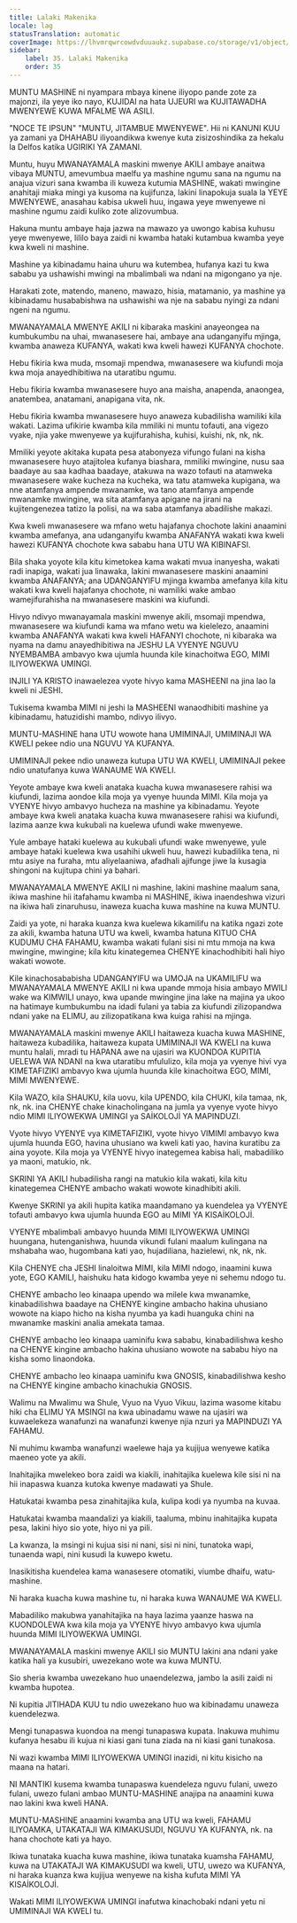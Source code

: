 ```yaml
---
title: Lalaki Makenika
locale: lag
statusTranslation: automatic
coverImage: https://lhvmrqwrcowdvduuaukz.supabase.co/storage/v1/object/public/strapi-uploads/small_cover-educacion-fundamental.webp-2d51a7828a2b1309555be27f7e2a61a0.webp
sidebar:
    label: 35. Lalaki Makenika
    order: 35
---
```

MUNTU MASHINE ni nyampara mbaya kinene iliyopo pande zote za majonzi, ila yeye iko nayo, KUJIDAI na hata UJEURI wa KUJITAWADHA MWENYEWE KUWA MFALME WA ASILI.

"NOCE TE IPSUN" "MUNTU, JITAMBUE MWENYEWE". Hii ni KANUNI KUU ya zamani ya DHAHABU iliyoandikwa kwenye kuta zisizoshindika za hekalu la Delfos katika UGIRIKI YA ZAMANI.

Muntu, huyu MWANAYAMALA maskini mwenye AKILI ambaye anaitwa vibaya MUNTU, amevumbua maelfu ya mashine ngumu sana na ngumu na anajua vizuri sana kwamba ili kuweza kutumia MASHINE, wakati mwingine anahitaji miaka mingi ya kusoma na kujifunza, lakini linapokuja suala la YEYE MWENYEWE, anasahau kabisa ukweli huu, ingawa yeye mwenyewe ni mashine ngumu zaidi kuliko zote alizovumbua.

Hakuna muntu ambaye haja jazwa na mawazo ya uwongo kabisa kuhusu yeye mwenyewe, lililo baya zaidi ni kwamba hataki kutambua kwamba yeye kwa kweli ni mashine.

Mashine ya kibinadamu haina uhuru wa kutembea, hufanya kazi tu kwa sababu ya ushawishi mwingi na mbalimbali wa ndani na migongano ya nje.

Harakati zote, matendo, maneno, mawazo, hisia, matamanio, ya mashine ya kibinadamu husababishwa na ushawishi wa nje na sababu nyingi za ndani ngeni na ngumu.

MWANAYAMALA MWENYE AKILI ni kibaraka maskini anayeongea na kumbukumbu na uhai, mwanasesere hai, ambaye ana udanganyifu mjinga, kwamba anaweza KUFANYA, wakati kwa kweli hawezi KUFANYA chochote.

Hebu fikiria kwa muda, msomaji mpendwa, mwanasesere wa kiufundi moja kwa moja anayedhibitiwa na utaratibu ngumu.

Hebu fikiria kwamba mwanasesere huyo ana maisha, anapenda, anaongea, anatembea, anatamani, anapigana vita, nk.

Hebu fikiria kwamba mwanasesere huyo anaweza kubadilisha wamiliki kila wakati. Lazima ufikirie kwamba kila mmiliki ni muntu tofauti, ana vigezo vyake, njia yake mwenyewe ya kujifurahisha, kuhisi, kuishi, nk, nk, nk.

Mmiliki yeyote akitaka kupata pesa atabonyeza vifungo fulani na kisha mwanasesere huyo atajitolea kufanya biashara, mmiliki mwingine, nusu saa baadaye au saa kadhaa baadaye, atakuwa na wazo tofauti na atamweka mwanasesere wake kucheza na kucheka, wa tatu atamweka kupigana, wa nne atamfanya ampende mwanamke, wa tano atamfanya ampende mwanamke mwingine, wa sita atamfanya apigane na jirani na kujitengenezea tatizo la polisi, na wa saba atamfanya abadilishe makazi.

Kwa kweli mwanasesere wa mfano wetu hajafanya chochote lakini anaamini kwamba amefanya, ana udanganyifu kwamba ANAFANYA wakati kwa kweli hawezi KUFANYA chochote kwa sababu hana UTU WA KIBINAFSI.

Bila shaka yoyote kila kitu kimetokea kama wakati mvua inanyesha, wakati radi inapiga, wakati jua linawaka, lakini mwanasesere maskini anaamini kwamba ANAFANYA; ana UDANGANYIFU mjinga kwamba amefanya kila kitu wakati kwa kweli hajafanya chochote, ni wamiliki wake ambao wamejifurahisha na mwanasesere maskini wa kiufundi.

Hivyo ndivyo mwanayamala maskini mwenye akili, msomaji mpendwa, mwanasesere wa kiufundi kama wa mfano wetu wa kielelezo, anaamini kwamba ANAFANYA wakati kwa kweli HAFANYI chochote, ni kibaraka wa nyama na damu anayedhibitiwa na JESHU LA VYENYE NGUVU NYEMBAMBA ambavyo kwa ujumla huunda kile kinachoitwa EGO, MIMI ILIYOWEKWA UMINGI.

INJILI YA KRISTO inawaelezea vyote hivyo kama MASHEENI na jina lao la kweli ni JESHI.

Tukisema kwamba MIMI ni jeshi la MASHEENI wanaodhibiti mashine ya kibinadamu, hatuzidishi mambo, ndivyo ilivyo.

MUNTU-MASHINE hana UTU wowote hana UMIMINAJI, UMIMINAJI WA KWELI pekee ndio una NGUVU YA KUFANYA.

UMIMINAJI pekee ndio unaweza kutupa UTU WA KWELI, UMIMINAJI pekee ndio unatufanya kuwa WANAUME WA KWELI.

Yeyote ambaye kwa kweli anataka kuacha kuwa mwanasesere rahisi wa kiufundi, lazima aondoe kila moja ya vyenye huunda MIMI. Kila moja ya VYENYE hivyo ambavyo hucheza na mashine ya kibinadamu. Yeyote ambaye kwa kweli anataka kuacha kuwa mwanasesere rahisi wa kiufundi, lazima aanze kwa kukubali na kuelewa ufundi wake mwenyewe.

Yule ambaye hataki kuelewa au kukubali ufundi wake mwenyewe, yule ambaye hataki kuelewa kwa usahihi ukweli huu, hawezi kubadilika tena, ni mtu asiye na furaha, mtu aliyelaaniwa, afadhali ajifunge jiwe la kusagia shingoni na kujitupa chini ya bahari.

MWANAYAMALA MWENYE AKILI ni mashine, lakini mashine maalum sana, ikiwa mashine hii itafahamu kwamba ni MASHINE, ikiwa inaendeshwa vizuri na ikiwa hali zinaruhusu, inaweza kuacha kuwa mashine na kuwa MUNTU.

Zaidi ya yote, ni haraka kuanza kwa kuelewa kikamilifu na katika ngazi zote za akili, kwamba hatuna UTU wa kweli, kwamba hatuna KITUO CHA KUDUMU CHA FAHAMU, kwamba wakati fulani sisi ni mtu mmoja na kwa mwingine, mwingine; kila kitu kinategemea CHENYE kinachodhibiti hali hiyo wakati wowote.

Kile kinachosababisha UDANGANYIFU wa UMOJA na UKAMILIFU wa MWANAYAMALA MWENYE AKILI ni kwa upande mmoja hisia ambayo MWILI wake wa KIMWILI unayo, kwa upande mwingine jina lake na majina ya ukoo na hatimaye kumbukumbu na idadi fulani ya tabia za kiufundi zilizopandwa ndani yake na ELIMU, au zilizopatikana kwa kuiga rahisi na mjinga.

MWANAYAMALA maskini mwenye AKILI haitaweza kuacha kuwa MASHINE, haitaweza kubadilika, haitaweza kupata UMIMINAJI WA KWELI na kuwa muntu halali, mradi tu HAPANA awe na ujasiri wa KUONDOA KUPITIA UELEWA WA NDANI na kwa utaratibu mfululizo, kila moja ya vyenye hivi vya KIMETAFIZIKI ambavyo kwa ujumla huunda kile kinachoitwa EGO, MIMI, MIMI MWENYEWE.

Kila WAZO, kila SHAUKU, kila uovu, kila UPENDO, kila CHUKI, kila tamaa, nk, nk, nk. ina CHENYE chake kinacholingana na jumla ya vyenye vyote hivyo ndio MIMI ILIYOWEKWA UMINGI ya SAİKOLOJİ YA MAPINDUZI.

Vyote hivyo VYENYE vya KIMETAFIZIKI, vyote hivyo VIMIMI ambavyo kwa ujumla huunda EGO, havina uhusiano wa kweli kati yao, havina kuratibu za aina yoyote. Kila moja ya VYENYE hivyo inategemea kabisa hali, mabadiliko ya maoni, matukio, nk.

SKRINI YA AKILI hubadilisha rangi na matukio kila wakati, kila kitu kinategemea CHENYE ambacho wakati wowote kinadhibiti akili.

Kwenye SKRINI ya akili hupita katika maandamano ya kuendelea ya VYENYE tofauti ambavyo kwa ujumla huunda EGO au MIMI YA KISAİKOLOJİ.

VYENYE mbalimbali ambavyo huunda MIMI ILIYOWEKWA UMINGI huungana, hutenganishwa, huunda vikundi fulani maalum kulingana na mshabaha wao, hugombana kati yao, hujadiliana, hazielewi, nk, nk, nk.

Kila CHENYE cha JESHI linaloitwa MIMI, kila MIMI ndogo, inaamini kuwa yote, EGO KAMILI, haishuku hata kidogo kwamba yeye ni sehemu ndogo tu.

CHENYE ambacho leo kinaapa upendo wa milele kwa mwanamke, kinabadilishwa baadaye na CHENYE kingine ambacho hakina uhusiano wowote na kiapo hicho na kisha nyumba ya kadi huanguka chini na mwanamke maskini analia amekata tamaa.

CHENYE ambacho leo kinaapa uaminifu kwa sababu, kinabadilishwa kesho na CHENYE kingine ambacho hakina uhusiano wowote na sababu hiyo na kisha somo linaondoka.

CHENYE ambacho leo kinaapa uaminifu kwa GNOSIS, kinabadilishwa kesho na CHENYE kingine ambacho kinachukia GNOSIS.

Walimu na Mwalimu wa Shule, Vyuo na Vyuo Vikuu, lazima wasome kitabu hiki cha ELIMU YA MSINGI na kwa ubinadamu wawe na ujasiri wa kuwaelekeza wanafunzi na wanafunzi kwenye njia nzuri ya MAPINDUZI YA FAHAMU.

Ni muhimu kwamba wanafunzi waelewe haja ya kujijua wenyewe katika maeneo yote ya akili.

Inahitajika mwelekeo bora zaidi wa kiakili, inahitajika kuelewa kile sisi ni na hii inapaswa kuanza kutoka kwenye madawati ya Shule.

Hatukatai kwamba pesa zinahitajika kula, kulipa kodi ya nyumba na kuvaa.

Hatukatai kwamba maandalizi ya kiakili, taaluma, mbinu inahitajika kupata pesa, lakini hiyo sio yote, hiyo ni ya pili.

La kwanza, la msingi ni kujua sisi ni nani, sisi ni nini, tunatoka wapi, tunaenda wapi, nini kusudi la kuwepo kwetu.

Inasikitisha kuendelea kama wanasesere otomatiki, viumbe dhaifu, watu-mashine.

Ni haraka kuacha kuwa mashine tu, ni haraka kuwa WANAUME WA KWELI.

Mabadiliko makubwa yanahitajika na haya lazima yaanze haswa na KUONDOLEWA kwa kila moja ya VYENYE hivyo ambavyo kwa ujumla huunda MIMI ILIYOWEKWA UMINGI.

MWANAYAMALA maskini mwenye AKILI sio MUNTU lakini ana ndani yake katika hali ya kusubiri, uwezekano wote wa kuwa MUNTU.

Sio sheria kwamba uwezekano huo unaendelezwa, jambo la asili zaidi ni kwamba hupotea.

Ni kupitia JITIHADA KUU tu ndio uwezekano huo wa kibinadamu unaweza kuendelezwa.

Mengi tunapaswa kuondoa na mengi tunapaswa kupata. Inakuwa muhimu kufanya hesabu ili kujua ni kiasi gani tuna ziada na ni kiasi gani tunakosa.

Ni wazi kwamba MIMI ILIYOWEKWA UMINGI inazidi, ni kitu kisicho na maana na hatari.

NI MANTIKI kusema kwamba tunapaswa kuendeleza nguvu fulani, uwezo fulani, uwezo fulani ambao MUNTU-MASHINE anajipa na anaamini kuwa nao lakini kwa kweli HANA.

MUNTU-MASHINE anaamini kwamba ana UTU wa kweli, FAHAMU ILIYOAMKA, UTAKATAJI WA KIMAKUSUDI, NGUVU YA KUFANYA, nk. na hana chochote kati ya hayo.

Ikiwa tunataka kuacha kuwa mashine, ikiwa tunataka kuamsha FAHAMU, kuwa na UTAKATAJI WA KIMAKUSUDI wa kweli, UTU, uwezo wa KUFANYA, ni haraka kuanza kwa kujijua wenyewe na kisha kufuta MIMI YA KISAİKOLOJİ.

Wakati MIMI ILIYOWEKWA UMINGI inafutwa kinachobaki ndani yetu ni UMIMINAJI WA KWELI tu.

